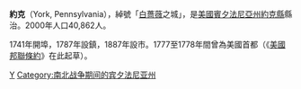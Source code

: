 {{Unreferenced|time=2020-01-16T00:56:41+00:00}}
{{Infobox Settlement
|official_name          = York, Pennsylvania
|nickname               = The White Rose City
|motto                  = 
|image_skyline          =
|imagesize              = 
|image_caption          = 
|image_flag             = 
<!--  Commented out because image was deleted: |image_seal             = York County pa seal.gif -->
|map                    = <!--Replacement map needed: Map of Pennsylvania.PNG
|pin coords             = left:157px; top:126px -->
|image_map              = 
|mapsize                = 
|map_caption            = 
|pushpin_map = Pennsylvania
|pushpin_map_caption = Location in Pennsylvania
|pushpin_label_position = none
|subdivision_type       = [[世界政區索引|國家]] 
|subdivision_type1      = [[美國行政區劃|州域]] 
|subdivision_type2      = [[宾夕法尼亚州行政区划|县]]
|subdivision_name       = [[美利堅合眾國|美利堅合眾國]] 
|subdivision_name1      = [[賓夕法尼亞州|賓夕法尼亞州]] 
|subdivision_name2      = [[約克縣_(賓夕法尼亞州)|約克縣]]
|leader_title           = [[市長|市長]]
|leader_name            = John S. Brenner
|established_title      = [[市法團|設市]]
|established_title2     =  - Borough
|established_title3     =  - City
|established_date       = 
|established_date2      = 1787年9月24日
|established_date3      = 1887年1月11日
|area_magnitude         = 
|area_total_sq_mi        = 5.26
|area_total_km2             = 13.62
|area_land_sq_mi         = 5.20
|area_land_km2              = 13.48
|area_water_sq_mi        = 0.06
|area_water_km2             = 0.14
|area_urban_sq_mi        =
|area_urban_km2             =
|area_metro_sq_mi        =
|area_metro_km2             =
|population_as_of       = 2000
|population_note        = 
|population_total       = 40862
|population_metro       = 
|population_urban       = 
|population_density_km2     = 3031.75
|population_density_sq_mi = 7852.20
|timezone               = [[Eastern_Standard_Time_Zone|EST]]
|utc_offset             = -5
|timezone_DST           = [[北美东部时区|EDT]]
|utc_offset_DST         = -4
|latd=39 |latm=57 |lats=46 |latNS=N
|longd=76 |longm=43 |longs=41 |longEW=W
|elevation_m              = 
|elevation_ft           = 
|website                = http://www.yorkcity.org
|footnotes              = 
}}
'''約克'''（York, Pennsylvania），綽號「[[薔薇戰爭|白薔薇]]之城」，是[[美國|美國]][[賓夕法尼亞州|賓夕法尼亞州]][[約克縣_(賓夕法尼亞州)|約克縣]]縣治。2000年人口40,862人。

1741年開埠，1787年設鎮，1887年設市。1777至1778年間曾為美國首都（《[[美國邦聯條約|美國邦聯條約]]》在此起草）。

{{Pennsylvania}}
{{Authority control}}
[[Category:賓夕法尼亞州城市|Y]]
[[Category:南北战争期间的宾夕法尼亚州|Category:南北战争期间的宾夕法尼亚州]]